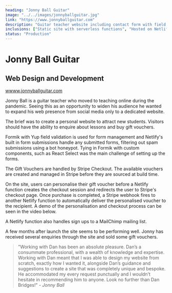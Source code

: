 ```yaml
---
heading: "Jonny Ball Guitar"
image: "../../images/jonnyballguitar.jpg"
link: "https://www.jonnyballguitar.com"
description: "Guitar teacher website including contact form with field validation, gift voucher purchase through Stripe checkout and MailChimp integration"
inclusions: ["Static site with serverless functions", "Hosted on Netlify", "Built with Gatsby, Tailwind and Netlify Functions", "Integrated with Stripe and MailChimp"]
status: "Production"
---
```


# Jonny Ball Guitar

## Web Design and Development

[wwww.jonnyballguitar.com](https://www.jonnyballguitar.com)

Jonny Ball is a guitar teacher who moved to teaching online during the pandemic. Seeing this as an opportunity to widen his audience he wanted to expand his web presence from social media only to a dedicated website.

The brief was to create a personal website to attract new students. Visitors should have the ability to enquire about lessons and buy gift vouchers.

Formik with Yup field validation is used for form management and Netlify's built in form submissions handle any submitted forms, filtering out spam submissions using a bot honeypot. Tying in Formik with custom components, such as React Select was the main challenge of setting up the forms.

The Gift Vouchers are handled by Stripe Checkout. The available vouchers 
are created and managed in Stripe before they are sourced at build time. 

On the site, users can personalise their gift voucher before a Netlify function creates the checkout session and redirects the user to Stripe's checkout page. Once purchase is completed, a Stripe webhook fires to another Netlify function to automatically deliver the personalised voucher to the recipient. A demo of the personalisation and checkout process can be seen in the video below.

<VideoJSPlayer source={GiftVoucherVideo} />

A Netlify function also handles sign ups to a MailChimp mailing list.

A few months after launch the site seems to be performing well. Jonny has received several enquiries through the site and sold some gift vouchers.

> "Working with Dan has been an absolute pleasure. Dan’s a consummate professional, with a wealth of knowledge and expertise. Working with Dan meant that I was able to design my website from scratch, exactly how I wanted it, alongside Dan’s guidance and suggestions to create a site that was completely unique and bespoke. He accommodated my every request punctually and I wouldn’t hesitate in recommending him to anyone. Look no further than Dan Bridges!" - *Jonny Ball*